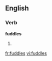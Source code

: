 
==English==

===Verb===
'''fuddles'''

# {{third-person singular of|[[fuddle]]}}

[[fr:fuddles]]
[[vi:fuddles]]